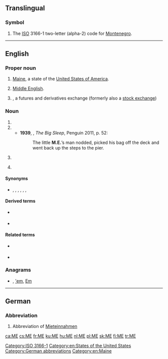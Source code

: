 {{also|Appendix:Variations of "me"}}
==Translingual==

===Symbol===
{{head|mul|symbol}}
# The [[ISO]] 3166-1 two-letter (alpha-2) code for [[Montenegro]].

[[Category:ISO 3166-1]]

----

==English==

===Proper noun===
{{en-proper noun}}

# {{lb|en|initialism}} [[Maine]], a state of the [[United States of America]].
# {{lb|en|linguistics|initialism}} [[Middle English]].
# {{w|lang=en|Montreal Exchange}}, a futures and derivatives exchange (formerly also a [[stock exchange]])

===Noun===
{{en-noun}}

# {{initialism of|lang=en|master of engineering}}
# {{initialism of|lang=en|medical examiner}}
#* '''1939''', {{w|Raymond Chandler}}, ''The Big Sleep'', Penguin 2011, p. 52:
#*: The little '''M.E.'''’s man nodded, picked his bag off the deck and went back up the steps to the pier.
# {{abbreviation of|lang=en|myalgic encephalomyelitis}}
# {{label|en|aerospace}} {{abbreviation of|lang=en|main engine}}

====Synonyms====
* {{sense|master of engineering}} {{l|en|M. Eng.}}, {{l|en|M.Eng.}}, {{l|en|M.Eng}}, {{l|en|MEng}}, {{l|en|MASc}}, {{l|en|M.A.Sc.}}, {{l|en|M. A. Sc.}}

====Derived terms====
* {{sense|myalgic encephalomyelitis}} {{l|en|ME/CFS}}
* {{sense|main engine}} {{l|en|MECO|gloss=main engine cut-off}}

====Related terms====
* {{sense|main engine}} {{l|en|SE|gloss=sustainer engine}}
* {{sense|master of engineering}} {{l|en|BE|gloss=bachelor of engineering}}

===Anagrams===
* {{l|en|em}}, [['em#English|'em]], [[Em#English|Em]]

[[Category:en:States of the United States]]

----

==German==

===Abbreviation===
{{rfc-header|Abbreviation}}
{{head|de|abbreviation}}

# {{lb|de|real estate listing}} Abbreviation of [[Mieteinnahmen]]

[[Category:German abbreviations]]
[[Category:en:Maine]]

[[ca:ME]]
[[cs:ME]]
[[fr:ME]]
[[ku:ME]]
[[hu:ME]]
[[nl:ME]]
[[pl:ME]]
[[sk:ME]]
[[fi:ME]]
[[tr:ME]]
